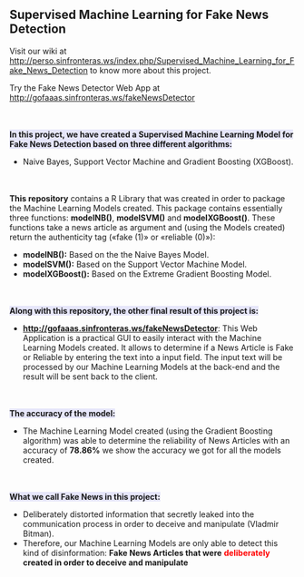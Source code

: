 == Supervised Machine Learning for Fake News Detection ==
Visit our wiki at http://perso.sinfronteras.ws/index.php/Supervised_Machine_Learning_for_Fake_News_Detection to know more about this project.

Try the Fake News Detector Web App at http://gofaaas.sinfronteras.ws/fakeNewsDetector


<br />
<br />
<span style="background:#E6E6FA ">'''In this project, we have created a Supervised Machine Learning Model for Fake News Detection based on three different algorithms:'''</span>
*Naive Bayes, Support Vector Machine and Gradient Boosting (XGBoost).


<br />
<br />
'''This repository''' contains a R Library that was created in order to package the Machine Learning Models created. This package contains essentially three functions: '''modelNB()''',  '''modelSVM()''' and '''modelXGBoost()'''. These functions take a news article as argument and (using the Models created) return the authenticity tag («fake (1)» or «reliable (0)»):
*'''modelNB():''' Based on the the Naive Bayes Model.
*'''modelSVM():''' Based on the Support Vector Machine Model.
*'''modelXGBoost():''' Based on the Extreme Gradient Boosting Model.


<br />
<br />
<span style="background:#E6E6FA ">''' Along with this repository, the other final result of this project is:'''</span>
*<span style="color:#FF0000">'''http://gofaaas.sinfronteras.ws/fakeNewsDetector'''</span>: This Web Application is a practical GUI to easily interact with the Machine Learning Models created. It allows to determine if a News Article is Fake or Reliable by entering the text into a input field. The input text will be processed by our Machine Learning Models at the back-end and the result will be sent back to the client.


<br />
<br />
<span style="background:#E6E6FA "> '''The accuracy of the model:'''</span>
*The Machine Learning Model created (using the Gradient Boosting algorithm) was able to determine the reliability of News Articles with an accuracy of '''78.86%''' we show the accuracy we got for all the models created.


<br />
<br />
<span style="background:#E6E6FA "> '''What we call Fake News in this project:'''</span>
*Deliberately distorted information that secretly leaked into the communication process in order to deceive and manipulate (Vladmir Bitman).
*Therefore, our Machine Learning Models are only able to detect this kind of disinformation: '''Fake News Articles that were''' <span style="color:#FF0000">'''deliberately'''</span> '''created in order to deceive and manipulate'''


